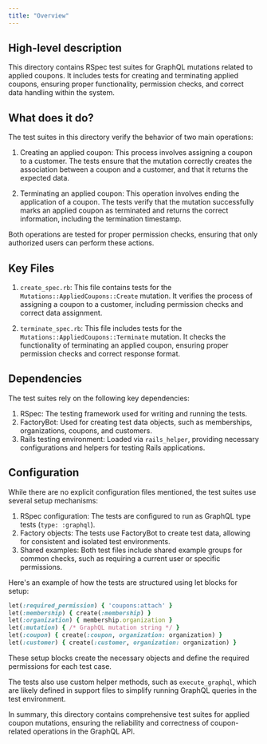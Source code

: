 ```yaml
---
title: "Overview"
---
```


## High-level description
This directory contains RSpec test suites for GraphQL mutations related to applied coupons. It includes tests for creating and terminating applied coupons, ensuring proper functionality, permission checks, and correct data handling within the system.

## What does it do?
The test suites in this directory verify the behavior of two main operations:

1. Creating an applied coupon: This process involves assigning a coupon to a customer. The tests ensure that the mutation correctly creates the association between a coupon and a customer, and that it returns the expected data.

2. Terminating an applied coupon: This operation involves ending the application of a coupon. The tests verify that the mutation successfully marks an applied coupon as terminated and returns the correct information, including the termination timestamp.

Both operations are tested for proper permission checks, ensuring that only authorized users can perform these actions.

## Key Files
1. `create_spec.rb`: This file contains tests for the `Mutations::AppliedCoupons::Create` mutation. It verifies the process of assigning a coupon to a customer, including permission checks and correct data assignment.

2. `terminate_spec.rb`: This file includes tests for the `Mutations::AppliedCoupons::Terminate` mutation. It checks the functionality of terminating an applied coupon, ensuring proper permission checks and correct response format.

## Dependencies
The test suites rely on the following key dependencies:

1. RSpec: The testing framework used for writing and running the tests.
2. FactoryBot: Used for creating test data objects, such as memberships, organizations, coupons, and customers.
3. Rails testing environment: Loaded via `rails_helper`, providing necessary configurations and helpers for testing Rails applications.

## Configuration
While there are no explicit configuration files mentioned, the test suites use several setup mechanisms:

1. RSpec configuration: The tests are configured to run as GraphQL type tests (`type: :graphql`).
2. Factory objects: The tests use FactoryBot to create test data, allowing for consistent and isolated test environments.
3. Shared examples: Both test files include shared example groups for common checks, such as requiring a current user or specific permissions.

Here's an example of how the tests are structured using let blocks for setup:

```ruby
let(:required_permission) { 'coupons:attach' }
let(:membership) { create(:membership) }
let(:organization) { membership.organization }
let(:mutation) { /* GraphQL mutation string */ }
let(:coupon) { create(:coupon, organization: organization) }
let(:customer) { create(:customer, organization: organization) }
```

These setup blocks create the necessary objects and define the required permissions for each test case.

The tests also use custom helper methods, such as `execute_graphql`, which are likely defined in support files to simplify running GraphQL queries in the test environment.

In summary, this directory contains comprehensive test suites for applied coupon mutations, ensuring the reliability and correctness of coupon-related operations in the GraphQL API.